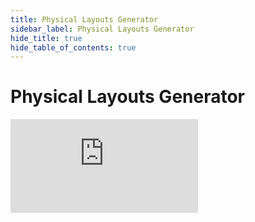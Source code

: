 ```yaml
---
title: Physical Layouts Generator
sidebar_label: Physical Layouts Generator
hide_title: true
hide_table_of_contents: true
---
```


# Physical Layouts Generator

<iframe
  src="https://zmk-physical-layout-converter.streamlit.app/?embed=true&embed_options=light_theme"
  frameBorder="0"
  style={{ height: "1300px", width: "100%" }}
></iframe>
